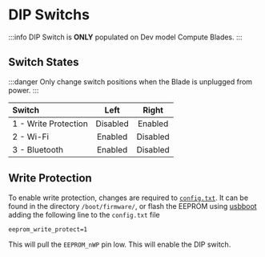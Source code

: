 # DIP Switchs

:::info
    DIP Switch is **ONLY** populated on Dev model Compute Blades.
:::

## Switch States

:::danger
    Only change switch positions when the Blade is unplugged from power.
:::

|         Switch       |   Left   |   Right  |
| :------------------- | :------: | :------: |
| 1 - Write Protection | Disabled | Enabled  |
| 2 - Wi-Fi            | Enabled  | Disabled |
| 3 - Bluetooth        | Enabled  | Disabled |

## Write Protection

To enable write protection, changes are required to [`config.txt`](https://www.raspberrypi.com/documentation/computers/config_txt.html#eeprom_write_protect).
It can be found in the directory `/boot/firmware/`, or flash the EEPROM using [usbboot](/blade/advanced-guides/usbboot)
adding the following line to the `config.txt` file
```txt
eeprom_write_protect=1
```

This will pull the `EEPROM_nWP` pin low. This will enable the DIP switch.